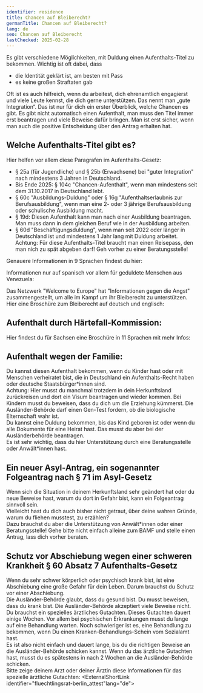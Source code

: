 ```yaml
---
identifier: residence
title: Chancen auf Bleiberecht?
germanTitle: Chancen auf Bleiberecht?
lang: de
seo: Chancen auf Bleiberecht
lastChecked: 2025-02-28
---
```



Es gibt verschiedene Möglichkeiten, mit Duldung einen Aufenthalts-Titel zu bekommen. Wichtig ist oft dabei, dass

- die Identität geklärt ist, am besten mit Pass
- es keine großen Straftaten gab

<Block identifier="get-legal-advice" />

Oft ist es auch hilfreich, wenn du arbeitest, dich ehrenamtlich engagierst und viele Leute kennst, die dich gerne unterstützen. Das nennt man „gute Integration“.
Das ist nur für dich ein erster Überblick, welche Chancen es gibt.
Es gibt nicht automatisch einen Aufenthalt, man muss den Titel immer erst beantragen und viele Beweise dafür bringen. Man ist erst sicher, wenn man auch die positive Entscheidung über den Antrag erhalten hat.

## Welche Aufenthalts-Titel gibt es? 
Hier helfen vor allem diese Paragrafen im Aufenthalts-Gesetz:
- § 25a (für Jugendliche) und § 25b (Erwachsene) bei "guter Integration" nach mindestens 3 Jahren in Deutschland. 
- Bis Ende 2025: § 104c "Chancen-Aufenthalt", wenn man mindestens seit dem 31.10.2017 in Deutschland lebt. 
- § 60c "Ausbildungs-Duldung" oder § 16g "Aufenthaltserlaubnis zur Berufsausbildung", wenn man eine 2- oder 3 jährige Berufsausbildung oder schulische Ausbildung macht.
- § 19d: Diesen Aufenthalt kann man nach einer Ausbildung beantragen. Man muss dann in dem gleichen Beruf wie in der Ausbildung arbeiten.
- § 60d "Beschäftigungsduldung", wenn  man seit 2022 oder länger in Deutschland ist und mindestens 1 Jahr lang mit Duldung arbeitet.
Achtung: Für diese Aufenthalts-Titel braucht man einen Reisepass, den man nich zu spät abgeben darf! Geh vorher zu einer Beratungsstelle!

Genauere Informationen in 9 Sprachen findest du hier:

<ExternalShortLink identifier="handbookgermany_residence"></ExternalShortLink>

Informationen nur auf spanisch vor allem für geduldete Menschen aus Venezuela:

<ExternalShortLink identifier="sfr_residencia"></ExternalShortLink>

Das Netzwerk "Welcome to Europe" hat "Informationen gegen die Angst" zusammengestellt, um alle im Kampf um ihr Bleiberecht zu unterstützen. Hier eine Broschüre zum Bleiberecht auf deutsch und englisch:

<ExternalShortLink identifier="wcurighttostay"></ExternalShortLink>

## Aufenthalt durch Härtefall-Kommission:

Hier findest du für Sachsen eine Broschüre in 11 Sprachen mit mehr Infos:

<ExternalShortLink identifier="saxhfk_hardship"></ExternalShortLink>

## Aufenthalt wegen der Familie:

Du kannst diesen Aufenthalt bekommen, wenn du Kinder hast oder mit Menschen verheiratet bist, die in Deutschland ein Aufenthalts-Recht haben oder deutsche Staatsbürger\*innen sind.<br/>
Achtung: Hier musst du manchmal trotzdem in dein Herkunftsland zurückreisen und dort ein Visum beantragen und wieder kommen. Bei Kindern musst du beweisen, dass du dich um die Erziehung kümmerst. Die Ausländer-Behörde darf einen Gen-Test fordern, ob die biologische Elternschaft wahr ist.<br/>
Du kannst eine Duldung bekommen, bis das Kind geboren ist oder wenn du alle Dokumente für eine Heirat hast. Das musst du aber bei der Ausländerbehörde beantragen.<br/> 
Es ist sehr wichtig, dass du hier Unterstützung durch eine Beratungsstelle oder Anwält\*innen hast.

## Ein neuer Asyl-Antrag, ein sogenannter Folgeantrag nach § 71 im Asyl-Gesetz

Wenn sich die Situation in deinem Herkunftsland sehr geändert hat oder du neue Beweise hast, warum du dort in Gefahr bist, kann ein Folgeantrag sinnvoll sein. <br/>
Vielleicht hast du dich auch bisher nicht getraut, über deine wahren Gründe, warum du fliehen musstest, zu erzählen? <br/>
Dazu brauchst du aber die Unterstützung von Anwält\*innen oder einer Beratungsstelle! Gehe bitte nicht einfach alleine zum BAMF und stelle einen Antrag, lass dich vorher beraten.

## Schutz vor Abschiebung wegen einer schweren Krankheit § 60 Absatz 7 Aufenthalts-Gesetz
Wenn du sehr schwer körperlich oder psychisch krank bist, ist eine Abschiebung eine große Gefahr für dein Leben. Darum brauchst du Schutz vor einer Abschiebung. <br/>
Die Ausländer-Behörde glaubt, dass du gesund bist. Du musst beweisen, dass du krank bist. Die Ausländer-Behörde akzeptiert viele Beweise nicht. Du brauchst ein spezielles ärztliches Gutachten. Dieses Gutachten dauert einige Wochen. Vor allem bei psychischen Erkrankungen musst du lange auf eine Behandlung warten. Noch schwieriger ist es, eine Behandlung zu bekommen, wenn Du einen Kranken-Behandlungs-Schein vom Sozialamt hast. <br/>
Es ist also nicht einfach und dauert lange, bis du die richtigen Beweise an die Ausländer-Behörde schicken kannst. Wenn du das ärztliche Gutachten hast, musst du es spätestens in nach 2 Wochen an die Ausländer-Behörde schicken.<br/>
Bitte zeige deinem Arzt oder deiner Ärztin diese Informationen für das spezielle ärztliche Gutachten: <ExternalShortLink identifier="fluechtlingsrat-berlin_attest"lang="de"></ExternalShortLink>

